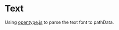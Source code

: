 
# Text

Using [opentype.js](https://github.com/opentypejs/opentype.js) to parse the text font to pathData.

<TextSandbox />